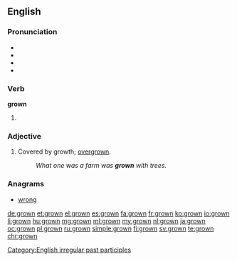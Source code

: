 ==English==

===Pronunciation===
* {{IPA|/ˈɡɻɔʊn/}}
* {{audio|en-us-grown.ogg|Audio (US)}}
* {{rhymes|əʊn}}
* {{homophones|lang=en|groan}}

===Verb===
'''grown'''

# {{past participle of|grow|lang=en}}

===Adjective===
{{en-adj}}

# Covered by growth; [[overgrown]].
#: ''What one was a farm was '''grown''' with trees.''

===Anagrams===
* [[wrong#English|wrong]]

[[Category:English irregular past participles]]

[[de:grown]]
[[et:grown]]
[[el:grown]]
[[es:grown]]
[[fa:grown]]
[[fr:grown]]
[[ko:grown]]
[[io:grown]]
[[li:grown]]
[[hu:grown]]
[[mg:grown]]
[[ml:grown]]
[[my:grown]]
[[nl:grown]]
[[ja:grown]]
[[oc:grown]]
[[pl:grown]]
[[ru:grown]]
[[simple:grown]]
[[fi:grown]]
[[sv:grown]]
[[te:grown]]
[[chr:grown]]